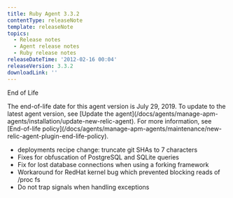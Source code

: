```yaml
---
title: Ruby Agent 3.3.2
contentType: releaseNote
template: releaseNote
topics:
  - Release notes
  - Agent release notes
  - Ruby release notes
releaseDateTime: '2012-02-16 00:04'
releaseVersion: 3.3.2
downloadLink: ''
---
```


End of Life

<Callout variant="important">
  The end-of-life date for this agent version is July 29, 2019. To update to the latest agent version, see [Update the agent](/docs/agents/manage-apm-agents/installation/update-new-relic-agent). For more information, see [End-of-life policy](/docs/agents/manage-apm-agents/maintenance/new-relic-agent-plugin-end-life-policy).
</Callout>

* deployments recipe change: truncate git SHAs to 7 characters
* Fixes for obfuscation of PostgreSQL and SQLite queries
* Fix for lost database connections when using a forking framework
* Workaround for RedHat kernel bug which prevented blocking reads of /proc fs
* Do not trap signals when handling exceptions
